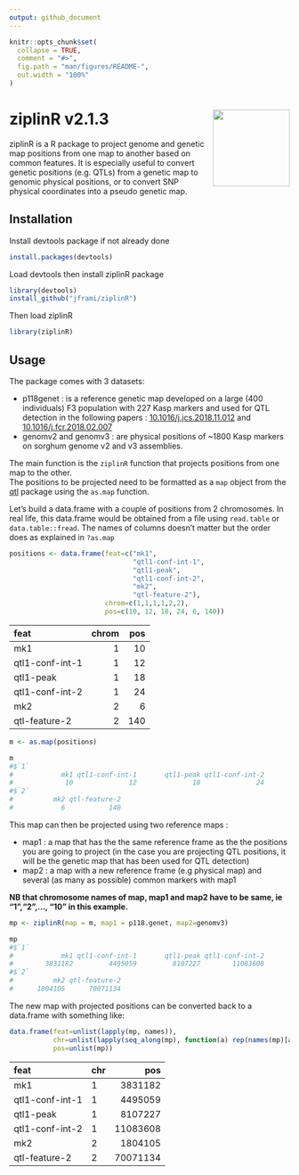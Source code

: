 ```yaml
---
output: github_document
---
```


<!-- README.md is generated from README.Rmd. Please edit that file -->

```r
knitr::opts_chunk$set(
  collapse = TRUE,
  comment = "#>",
  fig.path = "man/figures/README-",
  out.width = "100%"
)
```
# ziplinR v2.1.3 <img src="man/figures/ziplinr.png" align="right" height="138"/>

ziplinR is a R package to project genome and genetic map positions from one map to another based on common features. It is especially useful to convert genetic positions (e.g. QTLs) from a genetic map to genomic physical positions, or to convert SNP physical coordinates into a pseudo genetic map.  

## Installation

Install devtools package if not already done

```r
install.packages(devtools)
```
Load devtools then install ziplinR package

```r
library(devtools)
install_github("jframi/ziplinR")
```
Then load ziplinR

```r
library(ziplinR)
```

## Usage

The package comes with 3 datasets:
  
- p118genet : is a reference genetic map developed on a large (400 individuals) F3 population with 227 Kasp markers and used for QTL detection in the following papers : [10.1016/j.jcs.2018.11.012](https://doi.org/10.1016/j.jcs.2018.11.012) and [10.1016/j.fcr.2018.02.007](https://doi.org/10.1016/j.fcr.2018.02.007)  
- genomv2 and genomv3 : are physical positions of ~1800 Kasp markers on sorghum genome v2 and v3 assemblies.

The main function is the `ziplinR` function that projects positions from one map to the other.  
The positions to be projected need to be formatted as a `map` object from the [qtl](https://rqtl.org/) package using the `as.map` function.

Let's build a data.frame with a couple of positions from 2 chromosomes. In real life, this data.frame would be obtained from a file using `read.table` or `data.table::fread`. The names of columns doesn't matter but the order does as explained in `?as.map`
```r
positions <- data.frame(feat=c("mk1",
                               "qtl1-conf-int-1",
                               "qtl1-peak",
                               "qtl1-conf-int-2",
                               "mk2",
                               "qtl-feature-2"),
                        chrom=c(1,1,1,1,2,2),
                        pos=c(10, 12, 18, 24, 6, 140))
```
|feat            | chrom| pos|
|:---------------|-----:|---:|
|mk1             |     1|  10|
|qtl1-conf-int-1 |     1|  12|
|qtl1-peak       |     1|  18|
|qtl1-conf-int-2 |     1|  24|
|mk2             |     2|   6|
|qtl-feature-2   |     2| 140|
  
```r
m <- as.map(positions)

m
#$`1`
#            mk1 qtl1-conf-int-1       qtl1-peak qtl1-conf-int-2 
#             10              12              18              24 
#$`2`
#          mk2 qtl-feature-2 
#            6           140 
```

This map can then be projected using two reference maps :

- map1 : a map that has the the same reference frame as the the positions you are going to project (in the case you are projecting QTL positions, it will be the genetic map that has been used for QTL detection)
- map2 : a map with a new reference frame (e.g physical map) and several (as many as possible) common markers with map1

**NB that chromosome names of map, map1 and map2 have to be same, ie "1","2",..., "10" in this example.**
  
```r
mp <- ziplinR(map = m, map1 = p118.genet, map2=genomv3)

mp
#$`1`
#            mk1 qtl1-conf-int-1       qtl1-peak qtl1-conf-int-2 
#        3831182         4495059         8107227        11083608 
#$`2`
#          mk2 qtl-feature-2 
#      1804105      70071134 
```

The new map with projected positions can be converted back to a data.frame with something like:
  
```r
data.frame(feat=unlist(lapply(mp, names)),
           chr=unlist(lapply(seq_along(mp), function(a) rep(names(mp)[a],length(mp[[a]])))),
           pos=unlist(mp))
```
|feat            |chr |      pos|
|:---------------|:---|--------:|
|mk1             |1   |  3831182|
|qtl1-conf-int-1 |1   |  4495059|
|qtl1-peak       |1   |  8107227|
|qtl1-conf-int-2 |1   | 11083608|
|mk2             |2   |  1804105|
|qtl-feature-2   |2   | 70071134|